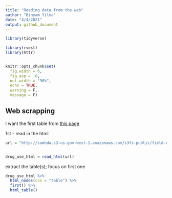 ```yaml
---
title: "Reading data from the web"
author: "Binyam Yilma"
date: "4/4/2021"
output: github_document
---
```


```r

library(tidyverse)

library(rvest)
library(httr)


knitr::opts_chunk$set(
  fig.width = 6,
  fig.asp = .6,
  out.width = "90%", 
  echo = TRUE,
  warning = F, 
  message = F)


```

## Web scrapping


I want the first table from [this page](http://samhda.s3-us-gov-west-1.amazonaws.com/s3fs-public/field-uploads/2k15StateFiles/NSDUHsaeShortTermCHG2015.htm)


1st - read in the html
```r

url = "http://samhda.s3-us-gov-west-1.amazonaws.com/s3fs-public/field-uploads/2k15StateFiles/NSDUHsaeShortTermCHG2015.htm"


drug_use_html = read_html(url)
```


extract the table(s); focus on first one

```r

drug_use_html %>% 
  html_nodes(css = "table") %>% 
  first() %>% 
  html_table()

```








